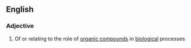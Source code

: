 ==English==

===Adjective===
{{en-adj}}

# {{context|biochemistry}} Of or relating to the role of [[organic compound]]s in [[biological]] processes